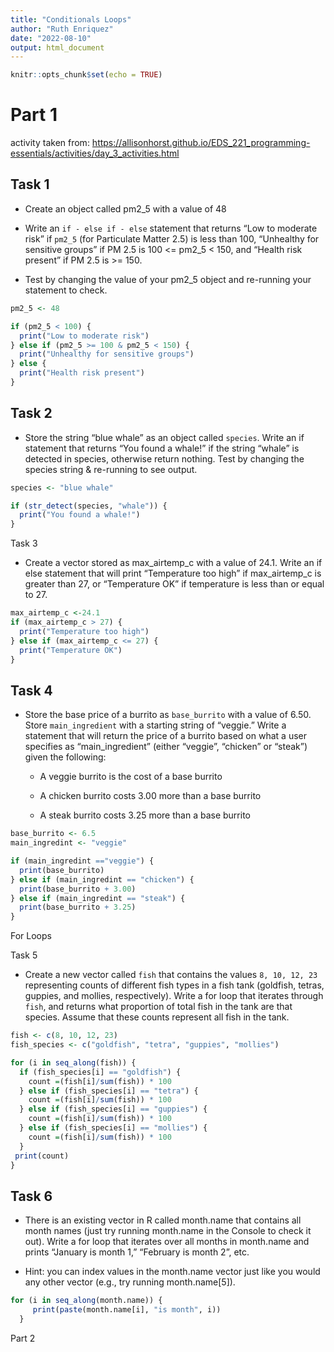 ```yaml
---
title: "Conditionals Loops"
author: "Ruth Enriquez"
date: "2022-08-10"
output: html_document
---
```


```r
knitr::opts_chunk$set(echo = TRUE)
```

# Part 1

activity taken from: <https://allisonhorst.github.io/EDS_221_programming-essentials/activities/day_3_activities.html>

## Task 1

-   Create an object called pm2_5 with a value of 48

-   Write an `if - else if - else` statement that returns "Low to moderate risk" if `pm2_5` (for Particulate Matter 2.5) is less than 100, "Unhealthy for sensitive groups" if PM 2.5 is 100 \<= pm2_5 \< 150, and "Health risk present" if PM 2.5 is \>= 150.

-   Test by changing the value of your pm2_5 object and re-running your statement to check.

```r
pm2_5 <- 48

if (pm2_5 < 100) {
  print("Low to moderate risk")
} else if (pm2_5 >= 100 & pm2_5 < 150) {
  print("Unhealthy for sensitive groups")
} else {
  print("Health risk present")
}
```

## Task 2

-   Store the string "blue whale" as an object called `species`. Write an if statement that returns "You found a whale!" if the string "whale" is detected in species, otherwise return nothing. Test by changing the species string & re-running to see output.

```r
species <- "blue whale"

if (str_detect(species, "whale")) {
  print("You found a whale!")
}
```

Task 3

-   Create a vector stored as max_airtemp_c with a value of 24.1. Write an if else statement that will print "Temperature too high" if max_airtemp_c is greater than 27, or "Temperature OK" if temperature is less than or equal to 27.

```r
max_airtemp_c <-24.1
if (max_airtemp_c > 27) {
  print("Temperature too high")
} else if (max_airtemp_c <= 27) {
  print("Temperature OK")
} 
```

## Task 4

-   Store the base price of a burrito as `base_burrito` with a value of 6.50. Store `main_ingredient` with a starting string of "veggie." Write a statement that will return the price of a burrito based on what a user specifies as "main_ingredient" (either "veggie", "chicken" or "steak") given the following:

    -   A veggie burrito is the cost of a base burrito

    -   A chicken burrito costs 3.00 more than a base burrito

    -   A steak burrito costs 3.25 more than a base burrito

```r
base_burrito <- 6.5
main_ingredint <- "veggie"

if (main_ingredint =="veggie") {
  print(base_burrito)
} else if (main_ingredint == "chicken") {
  print(base_burrito + 3.00)
} else if (main_ingredint == "steak") {
  print(base_burrito + 3.25)
}
```

For Loops

Task 5

-   Create a new vector called `fish` that contains the values `8, 10, 12, 23` representing counts of different fish types in a fish tank (goldfish, tetras, guppies, and mollies, respectively). Write a for loop that iterates through `fish`, and returns what proportion of total fish in the tank are that species. Assume that these counts represent all fish in the tank.

```r
fish <- c(8, 10, 12, 23)
fish_species <- c("goldfish", "tetra", "guppies", "mollies")

for (i in seq_along(fish)) {
  if (fish_species[i] == "goldfish") {
    count =(fish[i]/sum(fish)) * 100
  } else if (fish_species[i] == "tetra") {
    count =(fish[i]/sum(fish)) * 100
  } else if (fish_species[i] == "guppies") {
    count =(fish[i]/sum(fish)) * 100
  } else if (fish_species[i] == "mollies") {
    count =(fish[i]/sum(fish)) * 100
  }
 print(count)
}
```

## Task 6

-   There is an existing vector in R called month.name that contains all month names (just try running month.name in the Console to check it out). Write a for loop that iterates over all months in month.name and prints "January is month 1," "February is month 2", etc.

-   Hint: you can index values in the month.name vector just like you would any other vector (e.g., try running month.name[5]).

```r
for (i in seq_along(month.name)) {
     print(paste(month.name[i], "is month", i))
  }
```

Part 2

